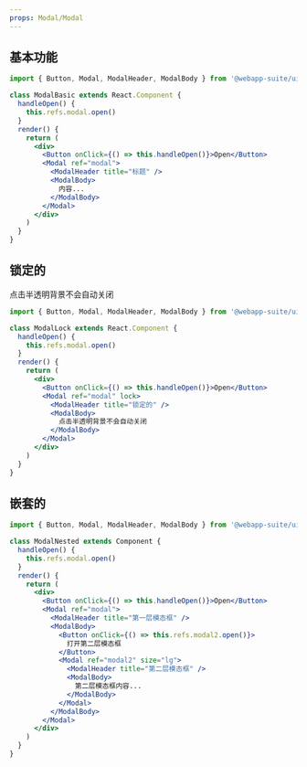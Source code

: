 ```yaml
---
props: Modal/Modal
---
```


## 基本功能

```jsx tabs
import { Button, Modal, ModalHeader, ModalBody } from '@webapp-suite/ui'

class ModalBasic extends React.Component {
  handleOpen() {
    this.refs.modal.open()
  }
  render() {
    return (
      <div>
        <Button onClick={() => this.handleOpen()}>Open</Button>
        <Modal ref="modal">
          <ModalHeader title="标题" />
          <ModalBody>
            内容...
          </ModalBody>
        </Modal>
      </div>
    )
  }
}
```

## 锁定的

点击半透明背景不会自动关闭

```jsx tabs
import { Button, Modal, ModalHeader, ModalBody } from '@webapp-suite/ui'

class ModalLock extends React.Component {
  handleOpen() {
    this.refs.modal.open()
  }
  render() {
    return (
      <div>
        <Button onClick={() => this.handleOpen()}>Open</Button>
        <Modal ref="modal" lock>
          <ModalHeader title="锁定的" />
          <ModalBody>
            点击半透明背景不会自动关闭
          </ModalBody>
        </Modal>
      </div>
    )
  }
}
```

## 嵌套的

```jsx tabs
import { Button, Modal, ModalHeader, ModalBody } from '@webapp-suite/ui'

class ModalNested extends Component {
  handleOpen() {
    this.refs.modal.open()
  }
  render() {
    return (
      <div>
        <Button onClick={() => this.handleOpen()}>Open</Button>
        <Modal ref="modal">
          <ModalHeader title="第一层模态框" />
          <ModalBody>
            <Button onClick={() => this.refs.modal2.open()}>
              打开第二层模态框
            </Button>
            <Modal ref="modal2" size="lg">
              <ModalHeader title="第二层模态框" />
              <ModalBody>
                第二层模态框内容...
              </ModalBody>
            </Modal>
          </ModalBody>
        </Modal>
      </div>
    )
  }
}
```
